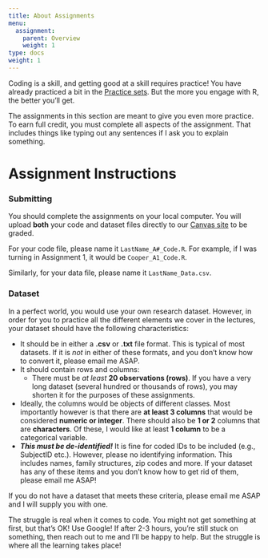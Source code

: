 ```yaml
---
title: About Assignments
menu:
  assignment:
    parent: Overview
    weight: 1
type: docs
weight: 1
---
```


Coding is a skill, and getting good at a skill requires practice! You have already practiced a bit in the [Practice sets](/practice). But the more you engage with R, the better you'll get.

The assignments in this section are meant to give you even more practice. To earn full credit, you must complete all aspects of the assignment. That includes things like typing out any sentences if I ask you to explain something. 

# Assignment Instructions

### Submitting 

You should complete the assignments on your local computer. You will upload **both** your code and dataset files directly to our [Canvas site](https://wustl.instructure.com/courses/53735) to be graded.

For your code file, please name it `LastName_A#_Code.R`. For example, if I was turning in Assignment 1, it would be `Cooper_A1_Code.R`.

Similarly, for your data file, please name it `LastName_Data.csv`. 

### Dataset

In a perfect world, you would use your own research dataset. However, in order for you to practice all the different elements we cover in the lectures, your dataset should have the following characteristics: 

  - It should be in either a **.csv** or **.txt** file format. This is typical of most datasets. If it is *not* in either of these formats, and you don't know how to convert it, please email me ASAP. 
  - It should contain rows and columns:
    - There must be *at least* **20 observations (rows)**. If you have a very long dataset (several hundred or thousands of rows), you may shorten it for the purposes of these assignments.
  - Ideally, the columns would be objects of different classes. Most importantly however is that there are **at least 3 columns** that would be considered **numeric or integer**. There should also be **1 or 2** columns that are **characters**. Of these, I would like at least **1 column** to be a categorical variable. 
  - _**This must be de-identified!**_ It is fine for coded IDs to be included (e.g., SubjectID etc.). However, please no identifying information. This includes names, family structures, zip codes and more. If your dataset has any of these items and you don't know how to get rid of them, please email me ASAP!

If you do not have a dataset that meets these criteria, please email me ASAP and I will supply you with one.

:::warning
The struggle is real when it comes to code. You might not get something at first, but that's OK! Use Google! If after 2-3 hours, you're still stuck on something, then reach out to me and I'll be happy to help. But the struggle is where all the learning takes place!
:::
